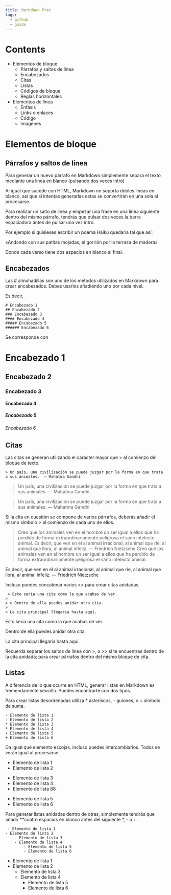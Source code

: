 ```yaml
---
title: Markdown Prac
tags:
  - github
  - guide
---
```


# Contents

* Elementos de bloque
  * Párrafos y saltos de línea
  * Encabezados
  * Citas
  * Listas
  * Códigos de bloque
  * Reglas horizontales
* Elementos de línea
  * Énfasis
  * Links o enlaces
  * Código
  * Imágenes

# Elementos de bloque

## Párrafos y saltos de línea

Para generar un nuevo párrafo en Markdown simplemente separa el texto mediante una línea en blanco (pulsando dos veces intro)

Al igual que sucede con HTML, Markdown no soporta dobles líneas en blanco, así que si intentas generarlas estas se convertirán en una sola al procesarse.

Para realizar un salto de línea y empezar una frase en una línea siguiente dentro del mismo párrafo, tendrás que pulsar dos veces la barra espaciadora antes de pulsar una vez intro.

Por ejemplo si quisieses escribir un poema Haiku quedaría tal que así:

«Andando con sus patitas mojadas,
el gorrión
por la terraza de madera»

Donde cada verso tiene dos espacios en blanco al final.

## Encabezados

Las # almohadillas son uno de los métodos utilizados en Markdown para crear encabezados. Debes usarlos añadiendo uno por cada nivel.

Es decir,

```
# Encabezado 1
## Encabezado 2
### Encabezado 3
#### Encabezado 4
##### Encabezado 5
###### Encabezado 6
```

Se corresponde con

# Encabezado 1

## Encabezado 2

### Encabezado 3

#### Encabezado 4

##### Encabezado 5

###### Encabezado 6

## Citas

Las citas se generan utilizando el carácter mayor que > al comienzo del bloque de texto.

```
> Un país, una civilización se puede juzgar por la forma en que trata a sus animales.  — Mahatma Gandhi
```

> Un país, una civilización se puede juzgar por la forma en que trata a sus animales. — Mahatma Gandhi

> Un país, una civilización se puede juzgar por la forma en que trata a sus animales. — Mahatma Gandhi

Si la cita en cuestión se compone de varios párrafos, deberás añadir el mismo símbolo > al comienzo de cada uno de ellos.

> Creo que los animales ven en el hombre un ser igual a ellos que ha perdido de forma extraordinariamente peligrosa el sano intelecto animal.
> Es decir, que ven en él al animal irracional, al animal que ríe, al animal que llora, al animal infeliz. — Friedrich Nietzsche
> Creo que los animales ven en el hombre un ser igual a ellos que ha perdido de forma extraordinariamente peligrosa el sano intelecto animal.

Es decir, que ven en él al animal irracional, al animal que ríe, al animal que llora, al animal infeliz. — Friedrich Nietzsche

Incluso puedes concatenar varios >> para crear citas anidadas.

```
 > Esto sería una cita como la que acabas de ver.
> 
> > Dentro de ella puedes anidar otra cita.
> 
> La cita principal llegaría hasta aquí. 
```

Esto sería una cita como la que acabas de ver.

Dentro de ella puedes anidar otra cita.

La cita principal llegaría hasta aquí.

Recuerda separar los saltos de línea con >, o >> si te encuentras dentro de la cita anidada; para crear párrafos dentro del mismo bloque de cita.

## Listas

A diferencia de lo que ocurre en HTML, generar listas en Markdown es tremendamente sencillo. Puedes encontrarte con dos tipos.

Para crear listas desordenadas utiliza * asteriscos, - guiones, o + símbolo de suma.

```
- Elemento de lista 1
- Elemento de lista 2
* Elemento de lista 3
* Elemento de lista 4
+ Elemento de lista 5
+ Elemento de lista 6
```
Da igual qué elemento escojas, incluso puedes intercambiarlos. Todos se verán igual al procesarse.


 - Elemento de lista 1
- Elemento de lista 2
* Elemento de lista 3
* Elemento de lista 4
* Elemento de lista 88
+ Elemento de lista 5
+ Elemento de lista 6

Para generar listas anidadas dentro de otras, simplemente tendrás que añadir **cuatro espacios en blanco antes del siguiente *, - o +.

```
 - Elemento de lista 1
- Elemento de lista 2
    - Elemento de lista 3
    - Elemento de lista 4
        - Elemento de lista 5
        - Elemento de lista 6
```

 - Elemento de lista 1
- Elemento de lista 2
    - Elemento de lista 3
    - Elemento de lista 4
        - Elemento de lista 5
        - Elemento de lista 6